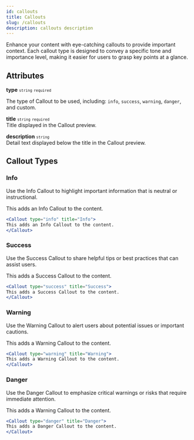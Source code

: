 ```yaml
---
id: callouts
title: Callouts
slug: /callouts
description: callouts description
---
```


Enhance your content with eye-catching callouts to provide important context. Each callout type is designed to convey a specific tone and importance level, making it easier for users to grasp key points at a glance.

## Attributes

<strong>type</strong> <small className="small_tag"><code>string</code></small> <small className="required_tag"><code>required</code></small>

The type of Callout to be used, including: `info`, `success`, `warning`, `danger`, and custom.  

<strong>title</strong> <small className="small_tag"><code>string</code></small> <small className="required_tag"><code>required</code></small>
<br/>Title displayed in the Callout preview.

<strong>description</strong> <small><code>string</code></small>
<br/>Detail text displayed below the title in the Callout preview.

## Callout Types
### Info 
Use the Info Callout to highlight important information that is neutral or instructional.

<Callout type="info" title="Info">
This adds an Info Callout to the content. 
</Callout>

```jsx
<Callout type="info" title="Info">
This adds an Info Callout to the content. 
</Callout>
```

### Success
Use the Success Callout to share helpful tips or best practices that can assist users.

<Callout type="success" title="Success">
This adds a Success Callout to the content. 
</Callout>

```jsx
<Callout type="success" title="Success">
This adds a Success Callout to the content. 
</Callout>
```

### Warning 
Use the Warning Callout to alert users about potential issues or important cautions.

<Callout type="warning" title="Warning">
This adds a Warning Callout to the content. 
</Callout>

```jsx
<Callout type="warning" title="Warning">
This adds a Warning Callout to the content. 
</Callout>
```

### Danger 
Use the Danger Callout to emphasize critical warnings or risks that require immediate attention.

<Callout type="danger" title="Danger">
This adds a Warning Callout to the content. 
</Callout>

```jsx
<Callout type="danger" title="Danger">
This adds a Danger Callout to the content. 
</Callout>
```